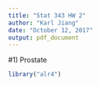 ```yaml
---
title: "Stat 343 HW 2"
author: "Karl Jiang"
date: "October 12, 2017"
output: pdf_document
---
```


#1) Prostate 
```r
library("alr4")

```
